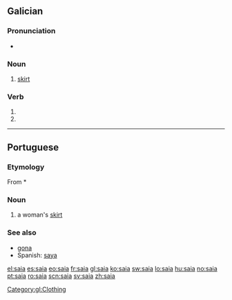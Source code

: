 {{also|saía}}
==Galician==

===Pronunciation===
* {{audio|gl-saia.ogg|Audio}}

===Noun===
{{gl-noun|f}}

# [[skirt]] {{qualifier|women's clothing}}

===Verb===
{{gl-verb-form}}

# {{conjugation of|[[saír#Galician|saír]]||1|s|pres|sub}}
# {{conjugation of|[[saír#Galician|saír]]||3|s|pres|sub}}

[[Category:gl:Clothing]]

----

==Portuguese==

===Etymology===
From {{etyl|VL.|pt}} *{{term||sagia}}

===Noun===
{{pt-noun|f}}

# a woman's [[skirt]]

===See also===
* [[gona]]
* Spanish: [[saya]]

[[el:saia]]
[[es:saia]]
[[eo:saia]]
[[fr:saia]]
[[gl:saia]]
[[ko:saia]]
[[sw:saia]]
[[lo:saia]]
[[hu:saia]]
[[no:saia]]
[[pt:saia]]
[[ro:saia]]
[[scn:saia]]
[[sv:saia]]
[[zh:saia]]